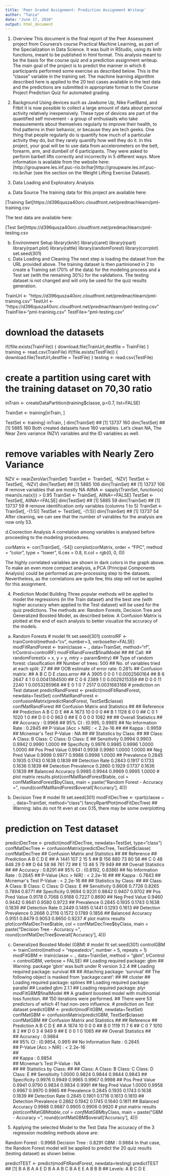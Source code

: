 ---
title: 'Peer Graded Assignment: Prediction Assignment Writeup'
author: "Tania"
date: "June 17, 2020"
output: html_document
---

1. Overview
This document is the final report of the Peer Assessment project from Coursera's course Practical Machine Learning, as part of the Specialization in Data Science. It was built in RStudio, using its knitr functions, meant to be published in html format. This analysis meant to be the basis for the course quiz and a prediction assignment writeup. The main goal of the project is to predict the manner in which 6 participants performed some exercise as described below. This is the "classe" variable in the training set. The machine learning algorithm described here is applied to the 20 test cases available in the test data and the predictions are submitted in appropriate format to the Course Project Prediction Quiz for automated grading.

2. Background
Using devices such as Jawbone Up, Nike FuelBand, and Fitbit it is now possible to collect a large amount of data about personal activity relatively inexpensively. These type of devices are part of the quantified self movement - a group of enthusiasts who take measurements about themselves regularly to improve their health, to find patterns in their behavior, or because they are tech geeks. One thing that people regularly do is quantify how much of a particular activity they do, but they rarely quantify how well they do it. In this project, your goal will be to use data from accelerometers on the belt, forearm, arm, and dumbell of 6 participants. They were asked to perform barbell lifts correctly and incorrectly in 5 different ways. More information is available from the website here: [http://groupware.les.inf.puc-rio.br/har]http://groupware.les.inf.puc-rio.br/har (see the section on the Weight Lifting Exercise Dataset).

3. Data Loading and Exploratory Analysis
a. Data Source
The training data for this project are available here:

[Training Set]https://d396qusza40orc.cloudfront.net/predmachlearn/pml-training.csv

The test data are available here:

[Test Set]https://d396qusza40orc.cloudfront.net/predmachlearn/pml-testing.csv

b. Environment Setup
library(knitr)
library(caret)
library(rpart)
library(rpart.plot)
library(rattle)
library(randomForest)
library(corrplot)
set.seed(301)
c. Data Loading and Cleaning
The next step is loading the dataset from the URL provided above. The training dataset is then partinioned in 2 to create a Training set (70% of the data) for the modeling process and a Test set (with the remaining 30%) for the validations. The testing dataset is not changed and will only be used for the quiz results generation.

TrainUrl <- "https://d396qusza40orc.cloudfront.net/predmachlearn/pml-training.csv"
TestUrl  <- "https://d396qusza40orc.cloudfront.net/predmachlearn/pml-testing.csv"
TrainFile<-"pml-traininig.csv"
TestFile<-"pml-testing.csv"

# download the datasets
if(!file.exists(TrainFile))
{
    download.file(TrainUrl,destfile = TrainFile)
}
training <- read.csv(TrainFile)
if(!file.exists(TestFile))
{
    download.file(TestUrl,destfile = TestFile)
}
testing  <- read.csv(TestFile)

# create a partition using caret with the training dataset on 70,30 ratio
inTrain  <- createDataPartition(training$classe, p=0.7, list=FALSE)

TrainSet <- training[inTrain, ]

TestSet  <- training[-inTrain, ]
dim(TrainSet)
## [1] 13737   160
dim(TestSet)
## [1] 5885  160
Both created datasets have 160 variables. Let's clean NA, The Near Zero variance (NZV) variables and the ID variables as well.

# remove variables with Nearly Zero Variance
NZV <- nearZeroVar(TrainSet)
TrainSet <- TrainSet[, -NZV]
TestSet  <- TestSet[, -NZV]
dim(TestSet)
## [1] 5885  106
dim(TrainSet)
## [1] 13737   106
# remove variables that are mostly NA
AllNA    <- sapply(TrainSet, function(x) mean(is.na(x))) > 0.95
TrainSet <- TrainSet[, AllNA==FALSE]
TestSet  <- TestSet[, AllNA==FALSE]
dim(TestSet)
## [1] 5885   59
dim(TrainSet)
## [1] 13737    59
# remove identification only variables (columns 1 to 5)
TrainSet <- TrainSet[, -(1:5)]
TestSet  <- TestSet[, -(1:5)]
dim(TrainSet)
## [1] 13737    54
After cleaning, we can see that the number of vairables for the analysis are now only 53.

d.Coorection Analysis
A correlation among variables is analysed before proceeding to the modeling procedures.

corMatrix <- cor(TrainSet[, -54])
corrplot(corMatrix, order = "FPC", method = "color", type = "lower", 
         tl.cex = 0.8, tl.col = rgb(0, 0, 0))


The highly correlated variables are shown in dark colors in the graph above. To make an even more compact analysis, a PCA (Principal Components Analysis) could be performed as pre-processing step to the datasets. Nevertheless, as the correlations are quite few, this step will not be applied for this assignment.

4. Prediction Model Building
Three popular methods will be applied to model the regressions (in the Train dataset) and the best one (with higher accuracy when applied to the Test dataset) will be used for the quiz predictions. The methods are: Random Forests, Decision Tree and Generalized Boosted Model, as described below. A Confusion Matrix is plotted at the end of each analysis to better visualize the accuracy of the models.

a. Random Forests
# model fit
set.seed(301)
controlRF <- trainControl(method="cv", number=3, verboseIter=FALSE)
modFitRandForest <- train(classe ~ ., data=TrainSet, method="rf",
                          trControl=controlRF)
modFitRandForest$finalModel
## 
## Call:
##  randomForest(x = x, y = y, mtry = param$mtry) 
##                Type of random forest: classification
##                      Number of trees: 500
## No. of variables tried at each split: 27
## 
##         OOB estimate of  error rate: 0.28%
## Confusion matrix:
##      A    B    C    D    E  class.error
## A 3905    0    0    0    1 0.0002560164
## B    6 2647    4    1    0 0.0041384500
## C    0    6 2389    1    0 0.0029215359
## D    0    0   11 2240    1 0.0053285968
## E    0    1    0    7 2517 0.0031683168
# prediction on Test dataset
predictRandForest <- predict(modFitRandForest, newdata=TestSet)
confMatRandForest <- confusionMatrix(predictRandForest, TestSet$classe)
confMatRandForest
## Confusion Matrix and Statistics
## 
##           Reference
## Prediction    A    B    C    D    E
##          A 1673   10    0    0    0
##          B    1 1128    6    0    0
##          C    0    1 1020    1    0
##          D    0    0    0  963    0
##          E    0    0    0    0 1082
## 
## Overall Statistics
##                                          
##                Accuracy : 0.9968         
##                  95% CI : (0.995, 0.9981)
##     No Information Rate : 0.2845         
##     P-Value [Acc > NIR] : < 2.2e-16      
##                                          
##                   Kappa : 0.9959         
##  Mcnemar's Test P-Value : NA             
## 
## Statistics by Class:
## 
##                      Class: A Class: B Class: C Class: D Class: E
## Sensitivity            0.9994   0.9903   0.9942   0.9990   1.0000
## Specificity            0.9976   0.9985   0.9996   1.0000   1.0000
## Pos Pred Value         0.9941   0.9938   0.9980   1.0000   1.0000
## Neg Pred Value         0.9998   0.9977   0.9988   0.9998   1.0000
## Prevalence             0.2845   0.1935   0.1743   0.1638   0.1839
## Detection Rate         0.2843   0.1917   0.1733   0.1636   0.1839
## Detection Prevalence   0.2860   0.1929   0.1737   0.1636   0.1839
## Balanced Accuracy      0.9985   0.9944   0.9969   0.9995   1.0000
# plot matrix results
plot(confMatRandForest$table, col = confMatRandForest$byClass, 
     main = paste("Random Forest - Accuracy =",
                  round(confMatRandForest$overall['Accuracy'], 4)))


b. Decision Tree
# model fit
set.seed(301)
modFitDecTree <- rpart(classe ~ ., data=TrainSet, method="class")
fancyRpartPlot(modFitDecTree)
## Warning: labs do not fit even at cex 0.15, there may be some overplotting


# prediction on Test dataset
predictDecTree <- predict(modFitDecTree, newdata=TestSet, type="class")
confMatDecTree <- confusionMatrix(predictDecTree, TestSet$classe)
confMatDecTree
## Confusion Matrix and Statistics
## 
##           Reference
## Prediction    A    B    C    D    E
##          A 1441  107    2   15    5
##          B  156  880   73   80   56
##          C    0   48  848   29    0
##          D   64   58   98  761   72
##          E   13   46    5   79  949
## 
## Overall Statistics
##                                           
##                Accuracy : 0.8291          
##                  95% CI : (0.8192, 0.8386)
##     No Information Rate : 0.2845          
##     P-Value [Acc > NIR] : < 2.2e-16       
##                                           
##                   Kappa : 0.7843          
##  Mcnemar's Test P-Value : < 2.2e-16       
## 
## Statistics by Class:
## 
##                      Class: A Class: B Class: C Class: D Class: E
## Sensitivity            0.8608   0.7726   0.8265   0.7894   0.8771
## Specificity            0.9694   0.9231   0.9842   0.9407   0.9702
## Pos Pred Value         0.9178   0.7068   0.9168   0.7227   0.8690
## Neg Pred Value         0.9460   0.9442   0.9641   0.9580   0.9723
## Prevalence             0.2845   0.1935   0.1743   0.1638   0.1839
## Detection Rate         0.2449   0.1495   0.1441   0.1293   0.1613
## Detection Prevalence   0.2668   0.2116   0.1572   0.1789   0.1856
## Balanced Accuracy      0.9151   0.8479   0.9053   0.8650   0.9237
# plot matrix results
plot(confMatDecTree$table, col = confMatDecTree$byClass, 
     main = paste("Decision Tree - Accuracy =",
                  round(confMatDecTree$overall['Accuracy'], 4)))


c. Generalized Boosted Model (GBM)
# model fit
set.seed(301)
controlGBM <- trainControl(method = "repeatedcv", number = 5, repeats = 1)
modFitGBM  <- train(classe ~ ., data=TrainSet, method = "gbm",
                    trControl = controlGBM, verbose = FALSE)
## Loading required package: gbm
## Warning: package 'gbm' was built under R version 3.2.4
## Loading required package: survival
## 
## Attaching package: 'survival'
## The following object is masked from 'package:caret':
## 
##     cluster
## Loading required package: splines
## Loading required package: parallel
## Loaded gbm 2.1.1
## Loading required package: plyr
modFitGBM$finalModel
## A gradient boosted model with multinomial loss function.
## 150 iterations were performed.
## There were 53 predictors of which 41 had non-zero influence.
# prediction on Test dataset
predictGBM <- predict(modFitGBM, newdata=TestSet)
confMatGBM <- confusionMatrix(predictGBM, TestSet$classe)
confMatGBM
## Confusion Matrix and Statistics
## 
##           Reference
## Prediction    A    B    C    D    E
##          A 1674   10    0    0    0
##          B    0 1119   11    7    6
##          C    0    7 1010    8    2
##          D    0    3    4  949    9
##          E    0    0    1    0 1065
## 
## Overall Statistics
##                                          
##                Accuracy : 0.9884         
##                  95% CI : (0.9854, 0.991)
##     No Information Rate : 0.2845         
##     P-Value [Acc > NIR] : < 2.2e-16      
##                                          
##                   Kappa : 0.9854         
##  Mcnemar's Test P-Value : NA             
## 
## Statistics by Class:
## 
##                      Class: A Class: B Class: C Class: D Class: E
## Sensitivity            1.0000   0.9824   0.9844   0.9844   0.9843
## Specificity            0.9976   0.9949   0.9965   0.9967   0.9998
## Pos Pred Value         0.9941   0.9790   0.9834   0.9834   0.9991
## Neg Pred Value         1.0000   0.9958   0.9967   0.9970   0.9965
## Prevalence             0.2845   0.1935   0.1743   0.1638   0.1839
## Detection Rate         0.2845   0.1901   0.1716   0.1613   0.1810
## Detection Prevalence   0.2862   0.1942   0.1745   0.1640   0.1811
## Balanced Accuracy      0.9988   0.9887   0.9905   0.9906   0.9920
# plot matrix results
plot(confMatGBM$table, col = confMatGBM$byClass, 
     main = paste("GBM - Accuracy =", round(confMatGBM$overall['Accuracy'], 4)))


5. Applying the selected Model to the Test Data
The accuracy of the 3 regression modeling methods above are:

Random Forest : 0.9968 Decision Tree : 0.8291 GBM : 0.9884 In that case, the Random Forest model will be applied to predict the 20 quiz results (testing dataset) as shown below.

predictTEST <- predict(modFitRandForest, newdata=testing)
predictTEST
##  [1] B A B A A E D B A A B C B A E E A B B B
## Levels: A B C D E